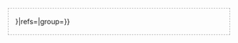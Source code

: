 <div style="margin: auto 2em; border: 1px dashed #AAAAAA; padding: 4px; padding-left: 1em;{{{style|}}}">
<b>{{{title|備註}}}</b>
{{notelist|{{{1|{{{colwidth|}}}}}}|refs={{{refs|}}}|group={{{group|}}}}}
</div><noinclude>
{{documentation}}
</noinclude>